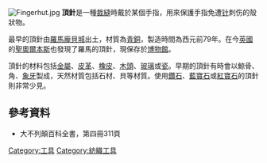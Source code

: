 {{otheruse|other=一种文学修辞手法|顶真}}
[[File:Fingerhut.jpg|thumb]]
'''頂針'''是一種[[裁縫|裁縫]]時戴於某個手指，用來保護手指免遭[[针|针]]刺伤的殼狀物。

最早的頂針由[[羅馬|羅馬]][[龐貝城|龐貝城]]出土，材質為[[青銅|青銅]]，製造時間為西元前79年。在今[[英國|英國]]的[[聖奧爾本斯|聖奧爾本斯]]也發現了羅馬的頂針，現保存於[[博物館|博物館]]。

頂針的材料包括[[金屬|金屬]]、[[皮革|皮革]]、[[橡皮|橡皮]]、[[木頭|木頭]]、[[玻璃|玻璃]]或[[瓷|瓷]]。早期的頂針有時會以鯨骨、角、[[象牙|象牙]]製成，天然材質包括石材、貝等材質。使用[[鑽石|鑽石]]、[[藍寶石|藍寶石]]或[[紅寶石|紅寶石]]的頂針則非常少見。

==參考資料==
*大不列顛百科全書，第四冊311頁

[[Category:工具|Category:工具]]
[[Category:紡織工具|Category:紡織工具]]